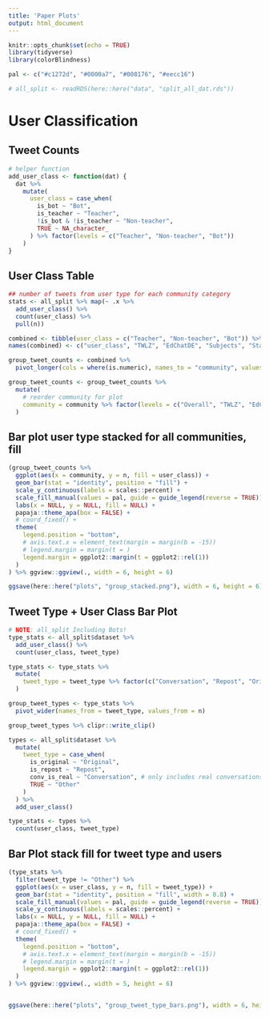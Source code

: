 ```yaml
---
title: 'Paper Plots'
output: html_document
---
```


```r
knitr::opts_chunk$set(echo = TRUE)
library(tidyverse)
library(colorBlindness)

pal <- c("#c1272d", "#0000a7", "#008176", "#eecc16")
```

```r
# all_split <- readRDS(here::here("data", "split_all_dat.rds"))
```

# User Classification
## Tweet Counts
```r
# helper function
add_user_class <- function(dat) {
  dat %>%
    mutate(
      user_class = case_when(
        is_bot ~ "Bot",
        is_teacher ~ "Teacher",
        !is_bot & !is_teacher ~ "Non-teacher",
        TRUE ~ NA_character_
      ) %>% factor(levels = c("Teacher", "Non-teacher", "Bot"))
    )
}
```

## User Class Table
```r
## number of tweets from user type for each community category
stats <- all_split %>% map(~ .x %>%
  add_user_class() %>%
  count(user_class) %>%
  pull(n))

combined <- tibble(user_class = c("Teacher", "Non-teacher", "Bot")) %>% bind_cols(stats)
names(combined) <- c("user_class", "TWLZ", "EdChatDE", "Subjects", "States", "Overall")

group_tweet_counts <- combined %>%
  pivot_longer(cols = where(is.numeric), names_to = "community", values_to = "n")

group_tweet_counts <- group_tweet_counts %>%
  mutate(
    # reorder community for plot
    community = community %>% factor(levels = c("Overall", "TWLZ", "EdChatDE", "Subjects", "States"))
  )
```

## Bar plot user type stacked for all communities, fill
```r
(group_tweet_counts %>%
  ggplot(aes(x = community, y = n, fill = user_class)) +
  geom_bar(stat = "identity", position = "fill") +
  scale_y_continuous(labels = scales::percent) +
  scale_fill_manual(values = pal, guide = guide_legend(reverse = TRUE)) +
  labs(x = NULL, y = NULL, fill = NULL) +
  papaja::theme_apa(box = FALSE) +
  # coord_fixed() +
  theme(
    legend.position = "bottom",
    # axis.text.x = element_text(margin = margin(b = -15))
    # legend.margin = margin(t = )
    legend.margin = ggplot2::margin(t = ggplot2::rel(1))
  )
) %>% ggview::ggview(., width = 6, height = 6)

ggsave(here::here("plots", "group_stacked.png"), width = 6, height = 6)
```


## Tweet Type + User Class Bar Plot
```r
# NOTE: all_split Including Bots!
type_stats <- all_split$dataset %>%
  add_user_class() %>%
  count(user_class, tweet_type)

type_stats <- type_stats %>%
  mutate(
    tweet_type = tweet_type %>% factor(c("Conversation", "Repost", "Original"))
  )

group_tweet_types <- type_stats %>%
  pivot_wider(names_from = tweet_type, values_from = n)

group_tweet_types %>% clipr::write_clip()
```

```r
types <- all_split$dataset %>%
  mutate(
    tweet_type = case_when(
      is_original ~ "Original",
      is_repost ~ "Repost",
      conv_is_real ~ "Conversation", # only includes real conversations
      TRUE ~ "Other"
    )
  ) %>%
  add_user_class()

type_stats <- types %>%
  count(user_class, tweet_type)
```


## Bar Plot stack fill for tweet type and users
```r
(type_stats %>%
  filter(tweet_type != "Other") %>%
  ggplot(aes(x = user_class, y = n, fill = tweet_type)) +
  geom_bar(stat = "identity", position = "fill", width = 0.8) +
  scale_fill_manual(values = pal, guide = guide_legend(reverse = TRUE)) +
  scale_y_continuous(labels = scales::percent) +
  labs(x = NULL, y = NULL, fill = NULL) +
  papaja::theme_apa(box = FALSE) +
  # coord_fixed() +
  theme(
    legend.position = "bottom",
    # axis.text.x = element_text(margin = margin(b = -15))
    # legend.margin = margin(t = )
    legend.margin = ggplot2::margin(t = ggplot2::rel(1))
  )
) %>% ggview::ggview(., width = 5, height = 6)


ggsave(here::here("plots", "group_tweet_type_bars.png"), width = 6, height = 6)
```
